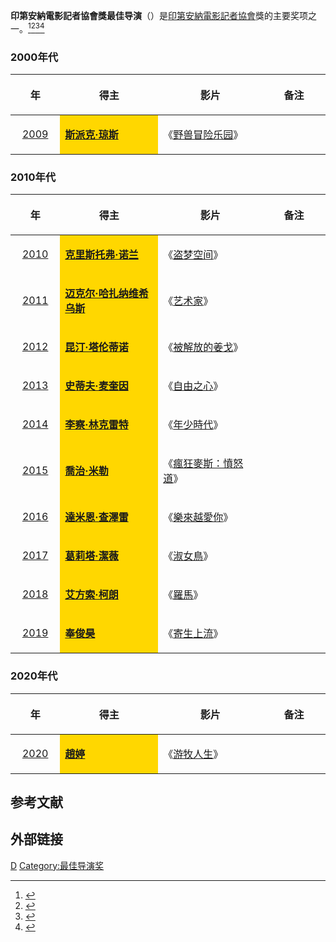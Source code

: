 '''印第安納電影記者協會獎最佳导演'''（{{lang-en|'''Indiana Film Journalists Association Award for Best Director'''}}）是[[印第安納電影記者協會|印第安納電影記者協會]]獎的主要奖项之一。<ref>{{cite web |url=http://ent.163.com/11/1214/08/7L7J9AF8000300B1.html |title=印第安纳影评人协会奖揭晓 影帝影后头衔爆冷 |accessdate=2011 |publisher=网易 |work= |language=zh-hans |archive-date=2020-01-31 |archive-url=https://web.archive.org/web/20200131154312/http://ent.163.com/11/1214/08/7L7J9AF8000300B1.html |dead-url=no }}</ref><ref>{{cite web |url=http://yule.sohu.com/20111213/n328819389.shtml |title=印第安纳影评人协会奖揭晓 影帝影后爆冷 |accessdate=2011 |publisher=搜狐网 |work= |language=zh-hans |archive-date=2020-01-31 |archive-url=https://web.archive.org/web/20200131154252/http://yule.sohu.com/20111213/n328819389.shtml |dead-url=no }}</ref><ref>{{cite web |url=http://ent.sina.com.cn/m/f/2010-12-13/17103175769.shtml |title=印第安纳影评人协会奖 《网战》《盗梦》平手 |accessdate=2010 |publisher=新浪网 |work= |language=zh-hans |archive-date=2020-04-24 |archive-url=https://web.archive.org/web/20200424051859/http://ent.sina.com.cn/m/f/2010-12-13/17103175769.shtml |dead-url=no }}</ref><ref>{{cite web |url=http://ent.sina.com.cn/m/f/2009-12-14/18232809969.shtml |title=印第安纳影评人奖揭晓 《八字没一撇》再领飞 |accessdate=2009 |publisher=新浪网 |work= |language=zh-hans |archive-date=2020-01-31 |archive-url=https://web.archive.org/web/20200131154241/http://ent.sina.com.cn/m/f/2009-12-14/18232809969.shtml |dead-url=no }}</ref>

=== 2000年代 ===
{| class="wikitable" width="95%" cellpadding="5"
|-
!width="100"|年
!width="350"|得主
!width="350"|影片
!width="200"|备注
|-
|style="text-align:center;"| [[第1届印第安纳影评人协会奖|2009]] ||  style="background:#FFD700;" |'''[[斯派克·琼斯|斯派克·琼斯]]''' || 《[[野兽冒险乐园|野兽冒险乐园]]》 ||  
|}

=== 2010年代 ===
{| class="wikitable" width="95%" cellpadding="5"
|-
!width="100"|年
!width="350"|得主
!width="350"|影片
!width="200"|备注
|-
|style="text-align:center;"| [[第2届印第安納電影記者協會獎|2010]] ||  style="background:#FFD700;" | '''[[克里斯托弗·诺兰|克里斯托弗·诺兰]]''' || 《[[盗梦空间|盗梦空间]]》 ||  
|-
|style="text-align:center;"| [[第3届印第安納電影記者協會獎|2011]] ||  style="background:#FFD700;" | '''[[迈克尔·哈扎纳维希乌斯|迈克尔·哈扎纳维希乌斯]]''' || 《[[艺术家_(电影)|艺术家]]》 ||  
|-
|style="text-align:center;"| [[第4届印第安納電影記者協會獎|2012]] ||  style="background:#FFD700;" | '''[[昆汀·塔伦蒂诺|昆汀·塔伦蒂诺]]'''|| 《[[被解放的姜戈|被解放的姜戈]]》 || 
|-
|style="text-align:center;"| [[第5届印第安納電影記者協會獎|2013]] ||  style="background:#FFD700;" | '''[[史蒂夫·麦奎因_(导演)|史蒂夫·麦奎因]]'''|| 《[[自由之心_(電影)|自由之心]]》 || 
|-
|style="text-align:center;"| [[第6届印第安納電影記者協會獎|2014]] ||  style="background:#FFD700;" | '''[[李察·林克雷特|李察·林克雷特]]'''|| 《[[年少時代|年少時代]]》 || 
|-
|style="text-align:center;"| [[第7届印第安納電影記者協會獎|2015]] ||  style="background:#FFD700;" | '''[[喬治·米勒|喬治·米勒]]'''|| 《[[瘋狂麥斯：憤怒道|瘋狂麥斯：憤怒道]]》 || 
|-
|style="text-align:center;"| [[第8届印第安納電影記者協會獎|2016]] ||  style="background:#FFD700;" | '''[[達米恩·查澤雷|達米恩·查澤雷]]'''|| 《[[樂來越愛你|樂來越愛你]]》 || 
|-
|style="text-align:center;"| [[第9届印第安納電影記者協會獎|2017]] ||  style="background:#FFD700;" | '''[[葛莉塔·潔薇|葛莉塔·潔薇]]'''|| 《[[淑女鳥|淑女鳥]]》 ||
|-
|style="text-align:center;"| [[第10届印第安納電影記者協會獎|2018]] ||  style="background:#FFD700;" | '''[[艾方索·柯朗|艾方索·柯朗]]'''|| 《[[羅馬_(2018年電影)|羅馬]]》 || 
|-
|style="text-align:center;"| [[第11届印第安納電影記者協會獎|2019]] ||  style="background:#FFD700;" | '''[[奉俊昊|奉俊昊]]'''|| 《[[寄生上流|寄生上流]]》 || 
|}

=== 2020年代 ===
{| class="wikitable" width="95%" cellpadding="5"
|-
!width="100"|年
!width="350"|得主
!width="350"|影片
!width="200"|备注
|-
|style="text-align:center;"| [[第12届印第安納電影記者協會獎|2020]] ||  style="background:#FFD700;" | '''[[趙婷|趙婷]]''' || 《[[游牧人生|游牧人生]]》 ||  
|}

==参考文献==
{{reflist}}

== 外部链接 ==
{{印第安納電影記者協會獎}}

[[Category:印第安纳影评人协会奖|D]]
[[Category:最佳导演奖|Category:最佳导演奖]]